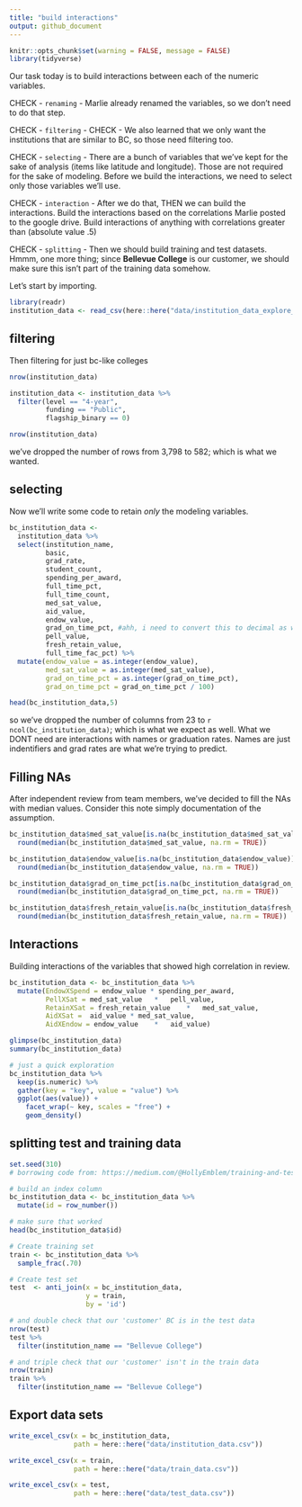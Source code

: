 ```yaml
---
title: "build interactions"
output: github_document
---
```


```r
knitr::opts_chunk$set(warning = FALSE, message = FALSE)
library(tidyverse)
```

Our task today is to build interactions between each of the numeric variables. 

CHECK - `renaming` - Marlie already renamed the variables, so we don't need to do that step.

CHECK - `filtering` - CHECK - We also learned that we only want the institutions that are similar to BC, so those need filtering too. 

CHECK - `selecting` - There are a bunch of variables that we've kept for the sake of analysis (items like latitude and longitude). Those are not required for the sake of modeling. Before we build the interactions, we need to select only those variables we'll use. 

CHECK - `interaction` - After we do that, THEN we can build the interactions. Build the interactions based on the correlations Marlie posted to the google drive. Build interactions of anything with correlations greater than (absolute value .5)

CHECK - `splitting` - Then we should build training and test datasets. Hmmm, one more thing; since **Bellevue College** is our customer, we should make sure this isn't part of the training data somehow. 

Let's start by importing.

```r
library(readr)
institution_data <- read_csv(here::here("data/institution_data_explore_mc - institution_data.csv"))
```

## filtering
Then filtering for just bc-like colleges

```r
nrow(institution_data)

institution_data <- institution_data %>% 
  filter(level == "4-year",
         funding == "Public",
         flagship_binary == 0)

nrow(institution_data)
```

we've dropped the number of rows from 3,798 to 582; which is what we wanted.

## selecting 

Now we'll write some code to retain _only_ the modeling variables.

```r
bc_institution_data <- 
  institution_data %>% 
  select(institution_name,
         basic,
         grad_rate,
         student_count,
         spending_per_award,
         full_time_pct,
         full_time_count,
         med_sat_value,
         aid_value,
         endow_value,
         grad_on_time_pct, #ahh, i need to convert this to decimal as well.
         pell_value,
         fresh_retain_value,
         full_time_fac_pct) %>% 
  mutate(endow_value = as.integer(endow_value),
         med_sat_value = as.integer(med_sat_value),
         grad_on_time_pct = as.integer(grad_on_time_pct),
         grad_on_time_pct = grad_on_time_pct / 100)

head(bc_institution_data,5)
```

so we've dropped the number of columns from 23 to `r ncol(bc_institution_data)`; which is what we expect as well. What we DONT need are interactions with names or graduation rates. Names are just indentifiers and grad rates are what we're trying to predict.

## Filling NAs

After independent review from team members, we've decided to fill the NAs with median values. Consider this note simply documentation of the assumption.

```r
bc_institution_data$med_sat_value[is.na(bc_institution_data$med_sat_value)] <- 
  round(median(bc_institution_data$med_sat_value, na.rm = TRUE))

bc_institution_data$endow_value[is.na(bc_institution_data$endow_value)] <- 
  round(median(bc_institution_data$endow_value, na.rm = TRUE))

bc_institution_data$grad_on_time_pct[is.na(bc_institution_data$grad_on_time_pct)] <- 
  round(median(bc_institution_data$grad_on_time_pct, na.rm = TRUE))

bc_institution_data$fresh_retain_value[is.na(bc_institution_data$fresh_retain_value)] <- 
  round(median(bc_institution_data$fresh_retain_value, na.rm = TRUE))
```

## Interactions

Building interactions of the variables that showed high correlation in review.

```r
bc_institution_data <- bc_institution_data %>% 
  mutate(EndowXSpend = endow_value * spending_per_award,
         PellXSat = med_sat_value	*	pell_value,
         RetainXSat = fresh_retain_value	*	med_sat_value,
         AidXSat = 	aid_value * med_sat_value,
         AidXEndow = endow_value	*	aid_value)

glimpse(bc_institution_data)
summary(bc_institution_data)
```


```r
# just a quick exploration
bc_institution_data %>% 
  keep(is.numeric) %>% 
  gather(key = "key", value = "value") %>% 
  ggplot(aes(value)) +
    facet_wrap(~ key, scales = "free") +
    geom_density()
```

## splitting test and training data

```r
set.seed(310)
# borrowing code from: https://medium.com/@HollyEmblem/training-and-test-dataset-creation-with-dplyr-41d9aa7eab31 

# build an index column
bc_institution_data <- bc_institution_data %>% 
  mutate(id = row_number())

# make sure that worked
head(bc_institution_data$id)

# Create training set
train <- bc_institution_data %>% 
  sample_frac(.70)

# Create test set
test  <- anti_join(x = bc_institution_data, 
                   y = train, 
                   by = 'id')

# and double check that our 'customer' BC is in the test data
nrow(test)
test %>% 
  filter(institution_name == "Bellevue College")

# and triple check that our 'customer' isn't in the train data
nrow(train)
train %>% 
  filter(institution_name == "Bellevue College")
```

## Export data sets

```r
write_excel_csv(x = bc_institution_data,
                path = here::here("data/institution_data.csv"))

write_excel_csv(x = train,
                path = here::here("data/train_data.csv"))

write_excel_csv(x = test,
                path = here::here("data/test_data.csv"))
```



